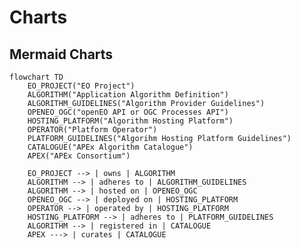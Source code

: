 # Charts


## Mermaid Charts

```mermaid
flowchart TD
    EO_PROJECT("EO Project")
    ALGORITHM("Application Algorithm Definition")
    ALGORITHM_GUIDELINES("Algorithm Provider Guidelines")
    OPENEO_OGC("openEO API or OGC Processes API")
    HOSTING_PLATFORM("Algorithm Hosting Platform")
    OPERATOR("Platform Operator")
    PLATFORM_GUIDELINES("Algorihm Hosting Platform Guidelines")
    CATALOGUE("APEx Algorithm Catalogue")
    APEX("APEx Consortium")

    EO_PROJECT --> | owns | ALGORITHM
    ALGORITHM --> | adheres to | ALGORITHM_GUIDELINES
    ALGORITHM --> | hosted on | OPENEO_OGC
    OPENEO_OGC --> | deployed on | HOSTING_PLATFORM
    OPERATOR --> | operated by | HOSTING_PLATFORM
    HOSTING_PLATFORM --> | adheres to | PLATFORM_GUIDELINES
    ALGORITHM --> | registered in | CATALOGUE
    APEX ---> | curates | CATALOGUE
```

